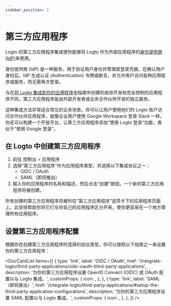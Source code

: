 ```yaml
---
sidebar_position: 3
---
```



# 第三方应用程序

Logto 的第三方应用程序集成使你能够将 Logto 作为外部应用程序的[身份提供商 (IdP)](https://auth.wiki/identity-provider)来使用。

身份提供商 (IdP) 是一种服务，用于验证用户身份并管理其登录凭据。在确认用户身份后，IdP 生成认证 (Authentication) 令牌或断言，并允许用户访问各种应用程序或服务，而无需再次登录。

与在[将 Logto 集成到你的应用程序中](/integrate-logto/integrate-logto-into-your-application)指南中创建的由你开发和完全控制的应用程序不同，第三方应用程序是由外部开发者或业务合作伙伴开发的独立服务。

这种集成方法非常适合常见的业务场景。你可以让用户使用他们的 Logto 账户访问合作伙伴应用程序，就像企业用户使用 Google Workspace 登录 Slack 一样。你还可以构建一个开放平台，让第三方应用程序添加“使用 Logto 登录”功能，类似于“使用 Google 登录”。

## 在 Logto 中创建第三方应用程序

1. 前往 <CloudLink to="/applications">控制台 > 应用程序</CloudLink>
2. 选择“第三方应用程序”作为应用程序类型，并选择以下集成协议之一：
   - OIDC / OAuth
   - SAML（即将推出）
3. 输入你的应用程序的名称和描述，然后点击“创建”按钮。一个新的第三方应用程序将被创建。

所有创建的第三方应用程序将被列在“第三方应用程序”选项卡下的应用程序页面上。此安排帮助你将它们与你自己的应用程序区分开来，使你更容易在一个地方管理所有应用程序。

## 设置第三方应用程序配置

根据你在创建第三方应用程序时选择的协议类型，你可以按照以下指南之一来设置你的第三方应用程序：

<DocCardList
  items={[
    {
      type: 'link',
      label: 'OIDC / OAuth',
      href: '/integrate-logto/third-party-applications/oidc-oauth-third-party-applications',
      description: '为你的第三方应用程序设置 OpenID Connect (OIDC) 或 OAuth 配置以与 Logto 集成。',
      customProps: {
        icon: <OidcIcon />,
      },
    },
    {
      type: 'link',
      label: 'SAML（即将推出）',
      href: '/integrate-logto/third-party-applications/#setup-the-third-party-application-configurations',
      description: '为你的第三方应用程序设置 SAML 配置以与 Logto 集成。',
      customProps: {
        icon: <SamlIcon />,
      },
    },
  ]}
/>
